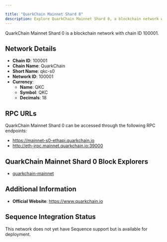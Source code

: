 ```yaml
---

title: "QuarkChain Mainnet Shard 0"
description: Explore QuarkChain Mainnet Shard 0, a blockchain network with chain ID 100001. Learn about its native currency, QKC, and how to interact with the network.
---
```




QuarkChain Mainnet Shard 0 is a blockchain network with chain ID 100001.

## Network Details

- **Chain ID**: 100001
- **Chain Name**: QuarkChain
- **Short Name**: qkc-s0
- **Network ID**: 100001
- **Currency**: 
  - **Name**: QKC
  - **Symbol**: QKC
  - **Decimals**: 18

## RPC URLs

QuarkChain Mainnet Shard 0 can be accessed through the following RPC endpoints:

- https://mainnet-s0-ethapi.quarkchain.io
- http://eth-jrpc.mainnet.quarkchain.io:39000

## QuarkChain Mainnet Shard 0 Block Explorers

- [quarkchain-mainnet](https://mainnet.quarkchain.io/0)

## Additional Information

- **Official Website**: https://www.quarkchain.io

## Sequence Integration Status

This network does not yet have Sequence support but is available for deployment.
